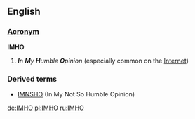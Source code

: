 ==English==
===[[Wiktionary:List of acronyms and abbreviations|Acronym]]===
'''IMHO'''

# '''''I'''n '''M'''y '''H'''umble '''O'''pinion'' (especially common on the [[Internet]])

===Derived terms===
*[[IMNSHO]] (In My Not So Humble Opinion)

[[de:IMHO]]
[[pl:IMHO]]
[[ru:IMHO]]